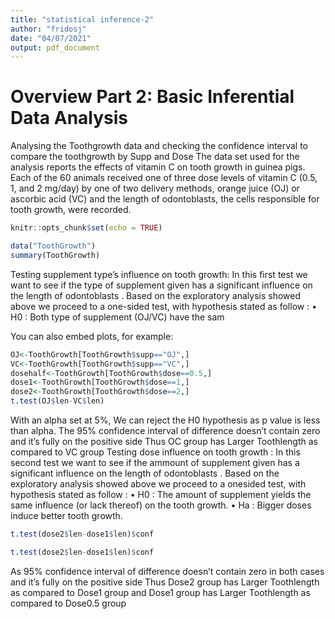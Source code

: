 ```yaml
---
title: "statistical inference-2"
author: "fridosj"
date: "04/07/2021"
output: pdf_document
---
```

# Overview Part 2: Basic Inferential Data Analysis
Analysing the Toothgrowth data and checking the confidence interval to compare the toothgrowth by Supp and
Dose
The data set used for the analysis reports the effects of vitamin C on tooth growth in guinea pigs. Each of the 60
animals received one of three dose levels of vitamin C (0.5, 1, and 2 mg/day) by one of two delivery methods,
orange juice (OJ) or ascorbic acid (VC) and the length of odontoblasts, the cells responsible for tooth growth,
were recorded.

```r
knitr::opts_chunk$set(echo = TRUE)
```


```r
data("ToothGrowth")
summary(ToothGrowth)
```

Testing supplement type’s influence on tooth growth: In this first test we want to see if the type of supplement given
has a significant influence on the length of odontoblasts . Based on the exploratory analysis showed above we proceed to
a one-sided test, with hypothesis stated as follow : • H0 : Both type of supplement (OJ/VC) have the sam

You can also embed plots, for example:

```r
OJ<-ToothGrowth[ToothGrowth$supp=="OJ",]
VC<-ToothGrowth[ToothGrowth$supp=="VC",]
dosehalf<-ToothGrowth[ToothGrowth$dose==0.5,]
dose1<-ToothGrowth[ToothGrowth$dose==1,]
dose2<-ToothGrowth[ToothGrowth$dose==2,]
t.test(OJ$len-VC$len)
```

With an alpha set at 5%, We can reject the H0 hypothesis as p value is less than alpha. The 95% confidence
interval of difference doesn’t contain zero and it’s fully on the positive side Thus OC group has Larger Toothlength
as compared to VC group
Testing dose influence on tooth growth : In this second test we want to see if the ammount of supplement given has a
significant influence on the length of odontoblasts . Based on the exploratory analysis showed above we proceed to a onesided test, with hypothesis stated as follow : • H0 : The amount of supplement yields the same influence (or lack thereof) on
the tooth growth. • Ha : Bigger doses induce better tooth growth.
```r
t.test(dose2$len-dose1$len)$conf

```

```r
t.test(dose2$len-dose1$len)$conf
```

As 95% confidence interval of difference doesn’t contain zero in both cases and it’s fully on the positive side Thus
Dose2 group has Larger Toothlength as compared to Dose1 group and Dose1 group has Larger Toothlength as
compared to Dose0.5 group

